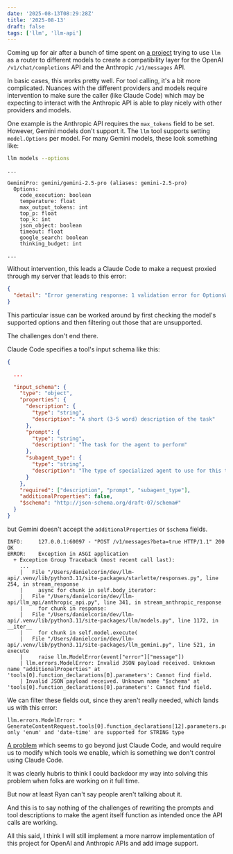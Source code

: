 ```yaml
---
date: '2025-08-13T08:29:28Z'
title: '2025-08-13'
draft: false
tags: ['llm', 'llm-api']
---
```



Coming up for air after a bunch of time spent on [a project](https://github.com/danielcorin/llm-api) trying to use `llm` as a router to different models to create a compatibility layer for the OpenAI `/v1/chat/completions` API and the Anthropic `/v1/messages` API.

In basic cases, this works pretty well.
For tool calling, it's a bit more complicated.
Nuances with the different providers and models require intervention to make sure the caller (like Claude Code) which may be expecting to interact with the Anthropic API is able to play nicely with other providers and models.

One example is the Anthropic API requires the `max_tokens` field to be set.
However, Gemini models don't support it.
The `llm` tool supports setting `model.Options` per model.
For many Gemini models, these look something like:

```sh
llm models --options
```

```
...

GeminiPro: gemini/gemini-2.5-pro (aliases: gemini-2.5-pro)
  Options:
    code_execution: boolean
    temperature: float
    max_output_tokens: int
    top_p: float
    top_k: int
    json_object: boolean
    timeout: float
    google_search: boolean
    thinking_budget: int

...
```

Without intervention, this leads a Claude Code to make a request proxied through my server that leads to this error:

```json wrap=true
{
  "detail": "Error generating response: 1 validation error for OptionsWithThinkingBudget\nmax_tokens\n  Extra inputs are not permitted [type=extra_forbidden, input_value=1024, input_type=int]\n    For further information visit https://errors.pydantic.dev/2.11/v/extra_forbidden"
}
```

This particular issue can be worked around by first checking the model's supported options and then filtering out those that are unsupported.

The challenges don't end there.

Claude Code specifies a tool's input schema like this:

```json
{

  ...

  "input_schema": {
    "type": "object",
    "properties": {
      "description": {
        "type": "string",
        "description": "A short (3-5 word) description of the task"
      },
      "prompt": {
        "type": "string",
        "description": "The task for the agent to perform"
      },
      "subagent_type": {
        "type": "string",
        "description": "The type of specialized agent to use for this task"
      }
    },
    "required": ["description", "prompt", "subagent_type"],
    "additionalProperties": false,
    "$schema": "http://json-schema.org/draft-07/schema#"
  }
}
```

but Gemini doesn't accept the `additionalProperties` or `$schema` fields.

```text wrap=true
INFO:     127.0.0.1:60097 - "POST /v1/messages?beta=true HTTP/1.1" 200 OK
ERROR:    Exception in ASGI application
  + Exception Group Traceback (most recent call last):
    ...
    |   File "/Users/danielcorin/dev/llm-api/.venv/lib/python3.11/site-packages/starlette/responses.py", line 254, in stream_response
    |     async for chunk in self.body_iterator:
    |   File "/Users/danielcorin/dev/llm-api/llm_api/anthropic_api.py", line 341, in stream_anthropic_response
    |     for chunk in response:
    |   File "/Users/danielcorin/dev/llm-api/.venv/lib/python3.11/site-packages/llm/models.py", line 1172, in __iter__
    |     for chunk in self.model.execute(
    |   File "/Users/danielcorin/dev/llm-api/.venv/lib/python3.11/site-packages/llm_gemini.py", line 521, in execute
    |     raise llm.ModelError(event["error"]["message"])
    | llm.errors.ModelError: Invalid JSON payload received. Unknown name "additionalProperties" at 'tools[0].function_declarations[0].parameters': Cannot find field.
    | Invalid JSON payload received. Unknown name "$schema" at 'tools[0].function_declarations[0].parameters': Cannot find field.
```

We can filter these fields out, since they aren't really needed, which lands us with this error:

```text wrap=true
llm.errors.ModelError: * GenerateContentRequest.tools[0].function_declarations[12].parameters.properties[url].format: only 'enum' and 'date-time' are supported for STRING type
```

[A problem](https://github.com/block/goose/issues/1029) which seems to go beyond just Claude Code, and would require us to modify which tools we enable, which is something we don't control using Claude Code.

It was clearly hubris to think I could backdoor my way into solving this problem when folks are working on it full time.

<Tweet theme="dark" id="https://x.com/ryancarson/status/1954253913202545132" />

But now at least Ryan can't say people aren't talking about it.

And this is to say nothing of the challenges of rewriting the prompts and tool descriptions to make the agent itself function as intended once the API calls are working.

All this said, I think I will still implement a more narrow implementation of this project for OpenAI and Anthropic APIs and add image support.
